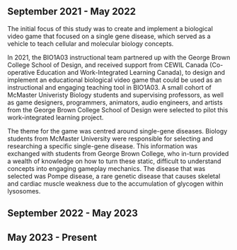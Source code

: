 ## September 2021 - May 2022

The initial focus of this study was to create and implement a biological video game 
that focused on a single gene disease, which served as a vehicle to teach 
cellular and molecular biology concepts.

In 2021, the BIO1A03 instructional team partnered up with the George Brown 
College School of Design, and received support from CEWIL Canada 
(Co-operative Education and Work-Integrated Learning Canada), to design 
and implement an educational biological video game that could be used as 
an instructional and engaging teaching tool in BIO1A03. A small cohort of
McMaster Univeristy Biology students and supervising professors, 
as well as game designers, programmers, animators, audio engineers, 
and artists from the George Brown College School of Design were 
selected to pilot this work-integrated learning project.

The theme for the game was centred around single-gene diseases. 
Biology students from McMaster University were responsible for 
selecting and researching a specific single-gene disease. 
This information was exchanged with students from George Brown College, 
who in-turn provided a wealth of knowledge on how to turn these static, 
difficult to understand concepts into engaging gameplay mechanics. 
The disease that was selected was Pompe disease, 
a rare genetic disease that causes skeletal 
and cardiac muscle weakness due to the accumulation of glycogen within lysosomes.

## September 2022 - May 2023

## May 2023 - Present